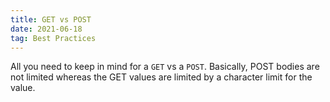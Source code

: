 ```yaml
---
title: GET vs POST
date: 2021-06-18
tag: Best Practices
---
```


All you need to keep in mind for a `GET` vs a `POST`. Basically, POST bodies are
not limited whereas the GET values are limited by a character limit for the
value.

<TilInlineImage 
  imgDivClassName="aspect-[640/231]"
  alt="Get and Post"
  src="https://res.cloudinary.com/dinypqsgl/image/upload/f_auto/v1680029007/blog/get-vs-post_gfpc07.png"
/>
